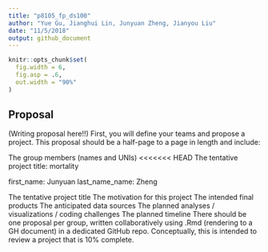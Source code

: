 ```yaml
---
title: "p8105_fp_ds100"
author: "Yue Gu, Jianghui Lin, Junyuan Zheng, Jianyou Liu"
date: "11/5/2018"
output: github_document
---
```


```r
knitr::opts_chunk$set(
  fig.width = 6,
  fig.asp = .6,
  out.width = "90%"
)
```

## Proposal 
(Writing proposal here!!)
First, you will define your teams and propose a project. This proposal should be a half-page to a page in length and include:

The group members (names and UNIs)
<<<<<<< HEAD
The tentative project title: mortality

first_name: Junyuan
last_name_name: Zheng

The tentative project title
The motivation for this project
The intended final products
The anticipated data sources
The planned analyses / visualizations / coding challenges
The planned timeline
There should be one proposal per group, written collaboratively using .Rmd (rendering to a GH document) in a dedicated GitHub repo. Conceptually, this is intended to review a project that is 10% complete.






